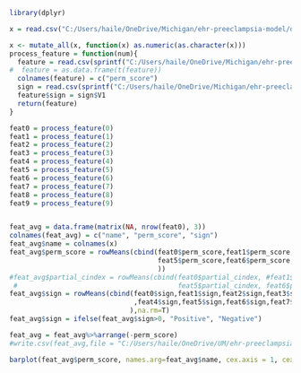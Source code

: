 ```r
library(dplyr)

x = read.csv("C:/Users/haile/OneDrive/Michigan/ehr-preeclampsia-model/data/raw/x_test0.csv")

x <- mutate_all(x, function(x) as.numeric(as.character(x)))
process_feature = function(num){
  feature = read.csv(sprintf("C:/Users/haile/OneDrive/Michigan/ehr-preeclampsia-model/data/raw/SRTR_features3%d.csv", num), header = F)
#  feature = as.data.frame(t(feature))
  colnames(feature) = c("perm_score")
  sign = read.csv(sprintf("C:/Users/haile/OneDrive/Michigan/ehr-preeclampsia-model/data/raw/SRTR_sign%d.csv", num), header = F)
  feature$sign = sign$V1
  return(feature)
}

feat0 = process_feature(0)
feat1 = process_feature(1)
feat2 = process_feature(2)
feat3 = process_feature(3)
feat4 = process_feature(4)
feat5 = process_feature(5)
feat6 = process_feature(6)
feat7 = process_feature(7)
feat8 = process_feature(8)
feat9 = process_feature(9)


feat_avg = data.frame(matrix(NA, nrow(feat0), 3))
colnames(feat_avg) = c("name", "perm_score", "sign")
feat_avg$name = colnames(x)
feat_avg$perm_score = rowMeans(cbind(feat0$perm_score,feat1$perm_score,feat2$perm_score,feat3$perm_score,feat4$perm_score,
                                     feat5$perm_score,feat6$perm_score,feat7$perm_score,feat8$perm_score,feat9$perm_score
                                     ))
#feat_avg$partial_cindex = rowMeans(cbind(feat0$partial_cindex, #feat1$partial_cindex,feat2$partial_cindex,feat3$partial_cindex,feat4$partial_cindex,
 #                                        feat5$partial_cindex, feat6$partial_cindex,feat6$partial_cindex,feat8$partial_cindex,feat9$partial_cindex))
feat_avg$sign = rowMeans(cbind(feat0$sign,feat1$sign,feat2$sign,feat3$sign
                               ,feat4$sign,feat5$sign,feat6$sign,feat7$sign,feat8$sign,feat9$sign
                              ),na.rm=T)
feat_avg$sign = ifelse(feat_avg$sign>0, "Positive", "Negative")

feat_avg = feat_avg%>%arrange(-perm_score)
#write.csv(feat_avg,file = "C:/Users/haile/OneDrive/UM/ehr-preeclampsia-model/data/processed/Time to Diagnosis/baseline_important_features.csv", row.names=F)

barplot(feat_avg$perm_score, names.arg=feat_avg$name, cex.axis = 1, cex.names=0.8, col="light blue", ylab="Permutation Score", xlab="Feature")


```